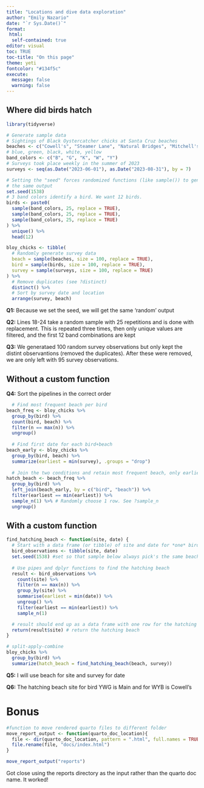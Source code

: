 ```yaml
---
title: "Locations and dive data exploration"
author: "Emily Nazario"
date: "`r Sys.Date()`"
format:
 html: 
  self-contained: true
editor: visual
toc: TRUE
toc-title: "On this page"
theme: yeti
fontcolor: "#134f5c"
execute: 
  message: false
  warning: false
---
```


## Where did birds hatch

```r
library(tidyverse)

# Generate sample data
# Sightings of Black Oystercatcher chicks at Santa Cruz beaches
beaches <- c("Cowell's", "Steamer Lane", "Natural Bridges", "Mitchell's", "Main")
# blue, green, black, white, yellow
band_colors <- c("B", "G", "K", "W", "Y") 
# Surveys took place weekly in the summer of 2023
surveys <- seq(as.Date("2023-06-01"), as.Date("2023-08-31"), by = 7)

# Setting the "seed" forces randomized functions (like sample()) to generate
# the same output
set.seed(1538)
# 3 band colors identify a bird. We want 12 birds.
birds <- paste0(
  sample(band_colors, 25, replace = TRUE),
  sample(band_colors, 25, replace = TRUE),
  sample(band_colors, 25, replace = TRUE)
) %>% 
  unique() %>%
  head(12)

bloy_chicks <- tibble(
  # Randomly generate survey data
  beach = sample(beaches, size = 100, replace = TRUE),
  bird = sample(birds, size = 100, replace = TRUE),
  survey = sample(surveys, size = 100, replace = TRUE)
) %>% 
  # Remove duplicates (see ?distinct)
  distinct() %>% 
  # Sort by survey date and location
  arrange(survey, beach)
```

**Q1:** Because we set the seed, we will get the same 'random' output

**Q2:** Lines 18-24 take a random sample with 25 repetitions and is done with replacement. This is repeated three times, then only unique values are filtered, and the first 12 band combinations are kept

**Q3:** We generataed 100 random survey observations but only kept the distint observantions (removed the duplicates). After these were removed, we are only left with 95 survey observations.

## Without a custom function

**Q4:** Sort the pipelines in the correct order

```r
  # Find most frequent beach per bird
beach_freq <- bloy_chicks %>% 
  group_by(bird) %>% 
  count(bird, beach) %>% 
  filter(n == max(n)) %>% 
  ungroup()
  
  # Find first date for each bird+beach
beach_early <- bloy_chicks %>% 
  group_by(bird, beach) %>%
  summarize(earliest = min(survey), .groups = "drop")
 
  # Join the two conditions and retain most frequent beach, only earliest
hatch_beach <- beach_freq %>%  
  group_by(bird) %>% 
  left_join(beach_early, by = c("bird", "beach")) %>% 
  filter(earliest == min(earliest)) %>%
  sample_n(1) %>% # Randomly choose 1 row. See ?sample_n
  ungroup()


```

## With a custom function

```r
find_hatching_beach <- function(site, date) {
  # Start with a data frame (or tibble) of site and date for *one* bird
  bird_observations <- tibble(site, date)
  set.seed(1538) #set so that sample below always pick's the same beach if there is a tie in earliest arrival date
  
  # Use pipes and dplyr functions to find the hatching beach
  result <- bird_observations %>% 
    count(site) %>%
    filter(n == max(n)) %>%
    group_by(site) %>%
    summarise(earliest = min(date)) %>%
    ungroup() %>%
    filter(earliest == min(earliest)) %>%
    sample_n(1)

  # result should end up as a data frame with one row for the hatching beach
  return(result$site) # return the hatching beach
}

# split-apply-combine
bloy_chicks %>% 
  group_by(bird) %>% 
  summarize(hatch_beach = find_hatching_beach(beach, survey))
```

**Q5:** I will use beach for site and survey for date

**Q6:** The hatching beach site for bird YWG is Main and for WYB is Cowell's

# Bonus

```r
#function to move rendered quarto files to different folder 
move_report_output <- function(quarto_doc_location){
  file <- dir(quarto_doc_location, pattern = ".html", full.names = TRUE)
  file.rename(file, "docs/index.html") 
}

move_report_output("reports")
```

Got close using the reports directory as the input rather than the quarto doc name. It worked!
